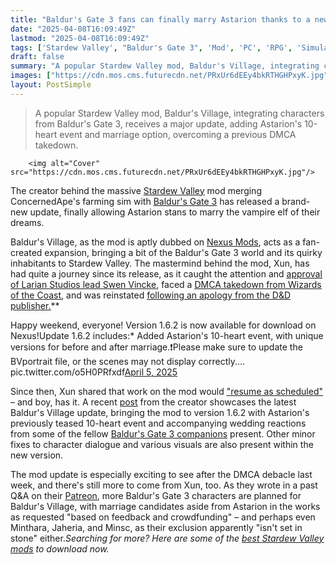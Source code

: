 ```yaml
---
title: "Baldur's Gate 3 fans can finally marry Astarion thanks to a new update for Baldur's Village, the Stardew Valley mod approved by Larian Studios lead Swen Vincke himself"
date: "2025-04-08T16:09:49Z"
lastmod: "2025-04-08T16:09:49Z"
tags: ['Stardew Valley', "Baldur's Gate 3", 'Mod', 'PC', 'RPG', 'Simulation', 'Nexus Mods']
draft: false
summary: "A popular Stardew Valley mod, Baldur's Village, integrating characters from Baldur's Gate 3, receives a major update, adding Astarion's 10-heart event and marriage option, overcoming a previous DMCA takedown."
images: ["https://cdn.mos.cms.futurecdn.net/PRxUr6dEEy4bkRTHGHPxyK.jpg"]
layout: PostSimple
---
```

> A popular Stardew Valley mod, Baldur's Village, integrating characters from Baldur's Gate 3, receives a major update, adding Astarion's 10-heart event and marriage option, overcoming a previous DMCA takedown.


        <img alt="Cover" src="https://cdn.mos.cms.futurecdn.net/PRxUr6dEEy4bkRTHGHPxyK.jpg"/>
        
The creator behind the massive [<u>Stardew Valley</u>](https://www.gamesradar.com/stardew-valley-guide/) mod merging ConcernedApe's farming sim with [<u>Baldur's Gate 3</u>](https://www.gamesradar.com/baldurs-gate-3-guide/) has released a brand-new update, finally allowing Astarion stans to marry the vampire elf of their dreams.

Baldur's Village, as the mod is aptly dubbed on [<u>Nexus Mods</u>](https://www.nexusmods.com/stardewvalley/mods/30888), acts as a fan-created expansion, bringing a bit of the Baldur's Gate 3 world and its quirky inhabitants to Stardew Valley. The mastermind behind the mod, Xun, has had quite a journey since its release, as it caught the attention and [<u>approval of Larian Studios lead Swen Vincke</u>](https://www.gamesradar.com/games/simulation/baldurs-gate-3-director-swen-vincke-gives-his-official-approval-to-the-stardew-valley-mod-that-brings-the-d-and-d-rpg-to-pelican-town/), faced a [<u>DMCA takedown from Wizards of the Coast</u>](https://www.gamesradar.com/games/rpg/the-baldurs-gate-3-themed-stardew-valley-mod-that-larian-boss-swen-vincke-called-amazing-gets-dmcad-by-d-and-d-publisher-wizards-of-the-coast/), and was reinstated [<u>following an apology from the D&amp;D publisher.</u>](https://www.gamesradar.com/games/baldur-s-gate/after-slamming-d-and-ds-wizards-of-the-coast-baldurs-gate-3-devs-celebrate-good-ending-for-stardew-valley-mod-as-it-gets-reinstated-after-a-mistaken-dmca/)**

Happy weekend, everyone! Version 1.6.2 is now available for download on Nexus!Update 1.6.2 includes:* Added Astarion's 10-heart event, with unique versions for before and after marriage.❗️Please make sure to update the BVportrait file, or the scenes may not display correctly.… pic.twitter.com/o5H0PRfxdf[April 5, 2025](https://twitter.com/cantworkitout/status/1908323453200908526)

Since then, Xun shared that work on the mod would [<u>"resume as scheduled"</u>](https://www.gamesradar.com/games/simulation/following-mistaken-dmca-from-d-and-d-publisher-wizards-of-the-coast-stardew-valley-player-behind-larian-approved-baldurs-gate-3-mod-assures-work-will-resume-as-scheduled/) – and boy, has it. A recent [<u>post</u>](https://x.com/XunHe1145/status/1908323453200908526) from the creator showcases the latest Baldur's Village update, bringing the mod to version 1.6.2 with Astarion's previously teased 10-heart event and accompanying wedding reactions from some of the fellow [<u>Baldur's Gate 3 companions</u>](https://www.gamesradar.com/baldurs-gate-3-companions-party/) present. Other minor fixes to character dialogue and various visuals are also present within the new version.

The mod update is especially exciting to see after the DMCA debacle last week, and there's still more to come from Xun, too. As they wrote in a past Q&A on their [<u>Patreon</u>](https://www.patreon.com/posts/everything-you-q-112543428), more Baldur's Gate 3 characters are planned for Baldur's Village, with marriage candidates aside from Astarion in the works as requested "based on feedback and crowdfunding" – and perhaps even Minthara, Jaheria, and Minsc, as their exclusion apparently "isn't set in stone" either.*Searching for more? Here are some of the *[<u><em>best Stardew Valley mods</em></u>](https://www.gamesradar.com/best-stardew-valley-mods/)* to download now.*
        
